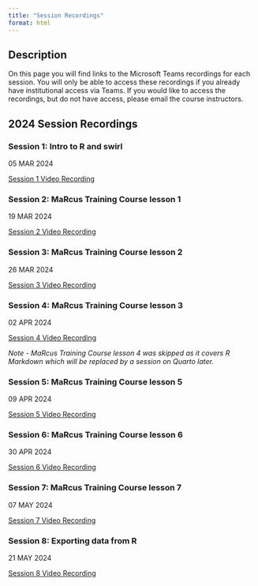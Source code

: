 ```yaml
---
title: "Session Recordings"
format: html
---
```


## Description

On this page you will find links to the Microsoft Teams recordings for each session. You will only be able to access these recordings if you already have institutional access via Teams. If you would like to access the recordings, but do not have access, please email the course instructors. 

## 2024 Session Recordings

### Session 1: Intro to R and swirl

05 MAR 2024

[Session 1 Video Recording](https://uctcloud-my.sharepoint.com/:v:/r/personal/yngcar003_myuct_ac_za/Documents/Recordings/Introductory%20Session_%20R%20Coding%20Course-20240305_104252-Meeting%20Recording.mp4?csf=1&web=1&e=un87KY&nav=eyJyZWZlcnJhbEluZm8iOnsicmVmZXJyYWxBcHAiOiJTdHJlYW1XZWJBcHAiLCJyZWZlcnJhbFZpZXciOiJTaGFyZURpYWxvZy1MaW5rIiwicmVmZXJyYWxBcHBQbGF0Zm9ybSI6IldlYiIsInJlZmVycmFsTW9kZSI6InZpZXcifX0%3D)

### Session 2:  MaRcus Training Course lesson 1

19 MAR 2024

[Session 2 Video Recording](https://uctcloud-my.sharepoint.com/personal/yngcar003_myuct_ac_za/_layouts/15/stream.aspx?id=%2Fpersonal%2Fyngcar003%5Fmyuct%5Fac%5Fza%2FDocuments%2FRecordings%2FSATVI%20R%20Course%2D20240319%5F110309%2DMeeting%20Recording%202%2Emp4&referrer=StreamWebApp%2EWeb&referrerScenario=AddressBarCopied%2Eview&ga=1)

### Session 3: MaRcus Training Course lesson 2

26 MAR 2024

[Session 3 Video Recording](https://uctcloud-my.sharepoint.com/:v:/r/personal/yngcar003_myuct_ac_za/Documents/Recordings/SATVI%20R_Computational%20Course-20240326_110027-Meeting%20Recording.mp4?csf=1&web=1&e=2emgFj&nav=eyJyZWZlcnJhbEluZm8iOnsicmVmZXJyYWxBcHAiOiJTdHJlYW1XZWJBcHAiLCJyZWZlcnJhbFZpZXciOiJTaGFyZURpYWxvZy1MaW5rIiwicmVmZXJyYWxBcHBQbGF0Zm9ybSI6IldlYiIsInJlZmVycmFsTW9kZSI6InZpZXcifX0%3D)


### Session 4: MaRcus Training Course lesson 3

02 APR 2024

[Session 4 Video Recording](https://uctcloud-my.sharepoint.com/:v:/g/personal/yngcar003_myuct_ac_za/EQ_o7vugBPBJnsZl-sgSLJ8BtAegS-8CMl4fgM-YhSamYg?referrer=Teams.TEAMS-ELECTRON&referrerScenario=MeetingChicletGetLink.view.view)

*Note - MaRcus Training Course lesson 4 was skipped as it covers R Markdown which will be replaced by a session on Quarto later.*

### Session 5: MaRcus Training Course lesson 5

09 APR 2024

[Session 5 Video Recording](https://uctcloud-my.sharepoint.com/:v:/g/personal/lnymon001_myuct_ac_za/EVgaOigWy4RHvEdDmGx87hMBXJiPsj9r-OgS9ex5xkIvYw?referrer=Teams.TEAMS-ELECTRON&referrerScenario=MeetingChicletGetLink.view.view)


### Session 6: MaRcus Training Course lesson 6

30 APR 2024

[Session 6 Video Recording](https://uctcloud-my.sharepoint.com/:v:/g/personal/yngcar003_myuct_ac_za/Ec-xT42msztHmyoRuBJMonEB5mveJ2K4HaAHWzsG7_nqWw?referrer=Teams.TEAMS-ELECTRON&referrerScenario=MeetingChicletGetLink.view.view)


### Session 7: MaRcus Training Course lesson 7

07 MAY 2024

[Session 7 Video Recording](https://uctcloud-my.sharepoint.com/:v:/r/personal/yngcar003_myuct_ac_za/Documents/Recordings/SATVI%20R_Computational%20Course-20240507_110312-Meeting%20Recording.mp4?csf=1&web=1&e=RGa715&nav=eyJyZWZlcnJhbEluZm8iOnsicmVmZXJyYWxBcHAiOiJTdHJlYW1XZWJBcHAiLCJyZWZlcnJhbFZpZXciOiJTaGFyZURpYWxvZy1MaW5rIiwicmVmZXJyYWxBcHBQbGF0Zm9ybSI6IldlYiIsInJlZmVycmFsTW9kZSI6InZpZXcifX0%3D)

### Session 8: Exporting data from R

21 MAY 2024

[Session 8 Video Recording](https://uctcloud-my.sharepoint.com/:v:/r/personal/lnymon001_myuct_ac_za/Documents/Recordings/SATVI%20R_Computational%20Course-20240521_110002-Meeting%20Recording.mp4?csf=1&web=1&e=aiPVPi&nav=eyJyZWZlcnJhbEluZm8iOnsicmVmZXJyYWxBcHAiOiJTdHJlYW1XZWJBcHAiLCJyZWZlcnJhbFZpZXciOiJTaGFyZURpYWxvZy1MaW5rIiwicmVmZXJyYWxBcHBQbGF0Zm9ybSI6IldlYiIsInJlZmVycmFsTW9kZSI6InZpZXcifX0%3D)